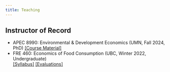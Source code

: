 ```yaml
---
title: Teaching
---
```


<!-- <img src="/img/teaching.jpg" alt="Headshot" width="310" height="275" style="float:right; margin:10px 10px 10px 10px;" /> -->

## Instructor of Record
* APEC 8990: Environmental \& Development Economics (UMN, Fall 2024, PhD) [[Course Material]](https://github.com/rmadhok/enviro-dev-grad)
* FRE 460: Economics of Food Consumption (UBC, Winter 2022, Undergraduate)  
[[Syllabus]](/pdf/FRE460Syllabus-RM.pdf) [[Evaluations]](/pdf/FRE460evaluation.pdf)

<!-- ## Teaching Assistant -->
<!-- * LFS 500: Topics in PhD Microeconomics (2018-19) -->
<!-- * GPP 502: International Macroeconomics (2018-19) -->
<!-- * ECON 302: Intermediate Macroeconomics (2017-18) -->
<!-- * ECON 101: Introductory Microeconomics (2014-15) -->
<!-- * ECON 102: Introductory Macroeconomics (2014-15) -->